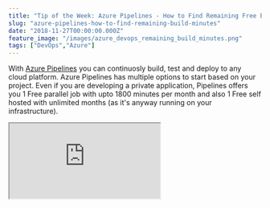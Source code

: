 ```yaml
---
title: "Tip of the Week: Azure Pipelines - How to Find Remaining Free Build Minutes?"
slug: "azure-pipelines-how-to-find-remaining-build-minutes"
date: "2018-11-27T00:00:00.000Z"
feature_image: "/images/azure_devops_remaining_build_minutes.png"
tags: ["DevOps","Azure"]
---
```


With [Azure Pipelines](https://azure.microsoft.com/en-us/services/devops/pipelines/) you can continuosly build, test and deploy to any cloud platform. Azure Pipelines has multiple options to start based on your project. Even if you are developing a private application, Pipelines offers you 1 Free parallel job with upto 1800 minutes per month and also 1 Free self hosted with unlimited months (as it's anyway running on your infrastructure).

<div>
	<iframe src="https://www.youtube.com/embed/298qAhQW0ps" />
</div>

On the Microsoft-hosted CI/CD with 1800 minutes you might need to find the used/remaining time any time during the month. You can find the remaining minutes from the [Azure Devops portal](https://dev.azure.com/) and select the relevant organization.

**Organization settings -> Retention and parallel jobs -> Parallel Jobs**

![Azure Devops Pipelines - Remaining Build Minutes](/images/azure_devops_remaining_build_minutes.png)

Hope that helps you find the remaining free build minutes for your organization!